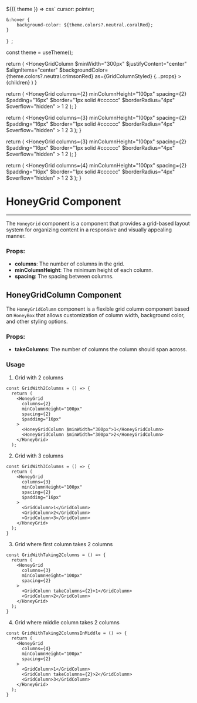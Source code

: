 

  ${({ theme }) => css`
    cursor: pointer;

    &:hover {
        background-color: ${theme.colors?.neutral.coralRed};
    }
  `}
`;

  const theme = useTheme();

  return (
    <HoneyGridColumn
      $minWidth="300px"
      $justifyContent="center"
      $alignItems="center"
      $backgroundColor={theme.colors?.neutral.crimsonRed}
      as={GridColumnStyled}
      {...props}
    >
      {children}
    </HoneyGridColumn>
  )
}

  return (
    <HoneyGrid
      columns={2}
      minColumnHeight="100px"
      spacing={2}
      $padding="16px"
      $border="1px solid #cccccc"
      $borderRadius="4px"
      $overflow="hidden"
    >
      <GridColumn>1</GridColumn>
      <GridColumn>2</GridColumn>
    </HoneyGrid>
  );
}

  return (
    <HoneyGrid
      columns={3}
      minColumnHeight="100px"
      spacing={2}
      $padding="16px"
      $border="1px solid #cccccc"
      $borderRadius="4px"
      $overflow="hidden"
    >
      <GridColumn>1</GridColumn>
      <GridColumn>2</GridColumn>
      <GridColumn>3</GridColumn>
    </HoneyGrid>
  );
}

  return (
    <HoneyGrid
      columns={3}
      minColumnHeight="100px"
      spacing={2}
      $padding="16px"
      $border="1px solid #cccccc"
      $borderRadius="4px"
      $overflow="hidden"
    >
      <GridColumn takeColumns={2}>1</GridColumn>
      <GridColumn>2</GridColumn>
    </HoneyGrid>
  );
}

  return (
    <HoneyGrid
      columns={4}
      minColumnHeight="100px"
      spacing={2}
      $padding="16px"
      $border="1px solid #cccccc"
      $borderRadius="4px"
      $overflow="hidden"
    >
      <GridColumn>1</GridColumn>
      <GridColumn takeColumns={2}>2</GridColumn>
      <GridColumn>3</GridColumn>
    </HoneyGrid>
  );
}

# HoneyGrid Component

---

The `HoneyGrid` component is a component that provides a grid-based layout system for organizing content in a responsive and visually appealing manner.

### Props:

* **columns**: The number of columns in the grid.
* **minColumnHeight**: The minimum height of each column.
* **spacing**: The spacing between columns.

## HoneyGridColumn Component

The `HoneyGridColumn` component is a flexible grid column component based on `HoneyBox` that allows customization of column width,
background color, and other styling options.

### Props:

* **takeColumns**: The number of columns the column should span across.

### Usage

1. Grid with 2 columns

<GridWith2Columns/>

~~~tsx
const GridWith2Columns = () => {
  return (
    <HoneyGrid
      columns={2}
      minColumnHeight="100px"
      spacing={2}
      $padding="16px"
    >
      <HoneyGridColumn $minWidth="300px">1</HoneyGridColumn>
      <HoneyGridColumn $minWidth="300px">2</HoneyGridColumn>
    </HoneyGrid>
  );
~~~

2. Grid with 3 columns

<GridWith3Columns/>

~~~tsx
const GridWith3Columns = () => {
  return (
    <HoneyGrid
      columns={3}
      minColumnHeight="100px"
      spacing={2}
      $padding="16px"
    >
      <GridColumn>1</GridColumn>
      <GridColumn>2</GridColumn>
      <GridColumn>3</GridColumn>
    </HoneyGrid>
  );
}
~~~

3. Grid where first column takes 2 columns

<GridWithTaking2Columns/>

~~~tsx
const GridWithTaking2Columns = () => {
  return (
    <HoneyGrid
      columns={3}
      minColumnHeight="100px"
      spacing={2}
    >
      <GridColumn takeColumns={2}>1</GridColumn>
      <GridColumn>2</GridColumn>
    </HoneyGrid>
  );
}
~~~

4. Grid where middle column takes 2 columns

<GridWithTaking2ColumnsInMiddle/>

~~~tsx
const GridWithTaking2ColumnsInMiddle = () => {
  return (
    <HoneyGrid
      columns={4}
      minColumnHeight="100px"
      spacing={2}
    >
      <GridColumn>1</GridColumn>
      <GridColumn takeColumns={2}>2</GridColumn>
      <GridColumn>3</GridColumn>
    </HoneyGrid>
  );
}
~~~